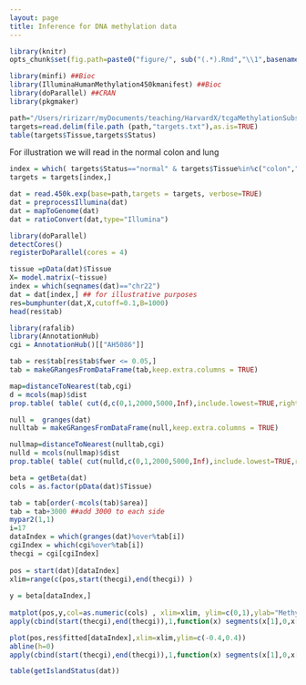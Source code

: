 ```yaml
---
layout: page
title: Inference for DNA methylation data
---
```


```r
library(knitr)
opts_chunk$set(fig.path=paste0("figure/", sub("(.*).Rmd","\\1",basename(knitr:::knit_concord$get('infile'))), "-"))
```

```r
library(minfi) ##Bioc
library(IlluminaHumanMethylation450kmanifest) ##Bioc
library(doParallel) ##CRAN
library(pkgmaker)
```

```r
path="/Users/ririzarr/myDocuments/teaching/HarvardX/tcgaMethylationSubset"
targets=read.delim(file.path (path,"targets.txt"),as.is=TRUE)
table(targets$Tissue,targets$Status)
```

For illustration we will read in the normal colon and lung

```r
index = which( targets$Status=="normal" & targets$Tissue%in%c("colon","lung") )
targets = targets[index,]
```

```r
dat = read.450k.exp(base=path,targets = targets, verbose=TRUE)
dat = preprocessIllumina(dat)
dat = mapToGenome(dat)
dat = ratioConvert(dat,type="Illumina")
```

```r
library(doParallel)
detectCores()
registerDoParallel(cores = 4)
```

```r
tissue =pData(dat)$Tissue
X= model.matrix(~tissue)
index = which(seqnames(dat)=="chr22")
dat = dat[index,] ## for illustrative purposes
res=bumphunter(dat,X,cutoff=0.1,B=1000)
head(res$tab)
```


```r
library(rafalib)
library(AnnotationHub)
cgi = AnnotationHub()[["AH5086"]]
```

```r
tab = res$tab[res$tab$fwer <= 0.05,]
tab = makeGRangesFromDataFrame(tab,keep.extra.columns = TRUE)

map=distanceToNearest(tab,cgi)
d = mcols(map)$dist
prop.table( table( cut(d,c(0,1,2000,5000,Inf),include.lowest=TRUE,right=FALSE) ))

null =  granges(dat)
nulltab = makeGRangesFromDataFrame(null,keep.extra.columns = TRUE)

nullmap=distanceToNearest(nulltab,cgi)
nulld = mcols(nullmap)$dist
prop.table( table( cut(nulld,c(0,1,2000,5000,Inf),include.lowest=TRUE,right=FALSE) ))
```

```r
beta = getBeta(dat)
cols = as.factor(pData(dat)$Tissue)

tab = tab[order(-mcols(tab)$area)]
tab = tab+3000 ##add 3000 to each side
mypar2(1,1)
i=17
dataIndex = which(granges(dat)%over%tab[i])
cgiIndex = which(cgi%over%tab[i])
thecgi = cgi[cgiIndex]
    
pos = start(dat)[dataIndex]
xlim=range(c(pos,start(thecgi),end(thecgi)) )
  
y = beta[dataIndex,]
  
matplot(pos,y,col=as.numeric(cols) , xlim=xlim, ylim=c(0,1),ylab="Methylation")  
apply(cbind(start(thecgi),end(thecgi)),1,function(x) segments(x[1],0,x[2],0,lwd=4,col=3))

plot(pos,res$fitted[dataIndex],xlim=xlim,ylim=c(-0.4,0.4))
abline(h=0)
apply(cbind(start(thecgi),end(thecgi)),1,function(x) segments(x[1],0,x[2],0,lwd=4,col=3))

```

```r
table(getIslandStatus(dat))
```






